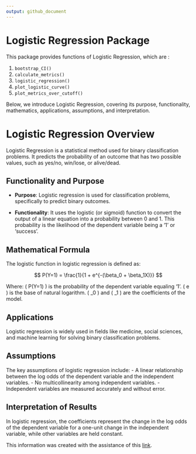 ```yaml
---
output: github_document
---
```


# Logistic Regression Package
  
This package provides functions of Logistic Regression, which are :

1. `bootstrap_CI()`
2. `calculate_metrics()`
3. `logistic_regression()`
4. `plot_logistic_curve()`
5. `plot_metrics_over_cutoff()`


Below, we introduce Logistic Regression, covering its purpose, functionality, mathematics, applications, assumptions, and interpretation.


# Logistic Regression Overview

Logistic Regression is a statistical method used for binary classification problems. It predicts the probability of an outcome that has two possible values, such as yes/no, win/lose, or alive/dead.




## Functionality and Purpose

- **Purpose**: Logistic regression is used for classification problems, specifically to predict binary outcomes.

- **Functionality**: It uses the logistic (or sigmoid) function to convert the output of a linear equation into a probability between 0 and 1. This probability is the likelihood of the dependent variable being a '1' or 'success'.


## Mathematical Formula

The logistic function in logistic regression is defined as:

$$ P(Y=1) = \frac{1}{1 + e^{-(\beta_0 + \beta_1X)}} $$

Where:
 \( P(Y=1) \) is the probability of the dependent variable equaling '1'.
\( e \) is the base of natural logarithm.
\( \beta_0 \) and \( \beta_1 \) are the coefficients of the model.


## Applications

Logistic regression is widely used in fields like medicine, social sciences, and machine learning for solving binary classification problems.


## Assumptions

The key assumptions of logistic regression include:
- A linear relationship between the log odds of the dependent variable and the independent variables.
- No multicollinearity among independent variables.
- Independent variables are measured accurately and without error.

## Interpretation of Results

In logistic regression, the coefficients represent the change in the log odds of the dependent variable for a one-unit change in the independent variable, while other variables are held constant.



This information was created with the assistance of this [link](https://chat.openai.com/share/a531ba79-9803-4e75-ae64-a4c2ca1eaa7f).

